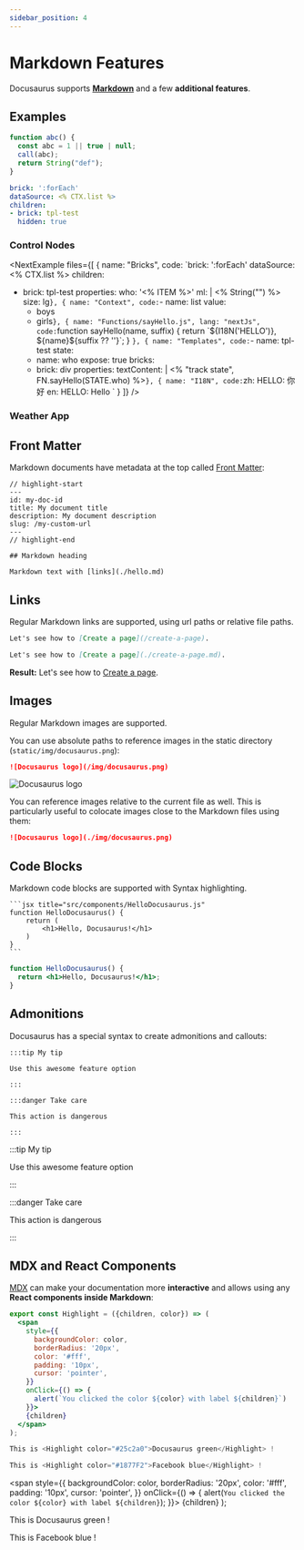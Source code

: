 ```yaml
---
sidebar_position: 4
---
```



# Markdown Features

Docusaurus supports **[Markdown](https://daringfireball.net/projects/markdown/syntax)** and a few **additional features**.

## Examples

```javascript
function abc() {
  const abc = 1 || true | null;
  call(abc);
  return String("def");
}
```

```yaml title="Bricks"
brick: ':forEach'
dataSource: <% CTX.list %>
children:
- brick: tpl-test
  hidden: true
```

### Control Nodes

<NextExample files={[
      {
        name: "Bricks",
        code:
`brick: ':forEach'
dataSource: <% CTX.list %>
children:
- brick: tpl-test
  properties:
    who: '<% ITEM %>'
    ml: |
      <%
        String("")
      %>
    size: lg`
      },
      {
        name: "Context",
        code:
`- name: list
  value:
  - boys
  - girls`
      },
      {
        name: "Functions/sayHello.js",
        lang: "nextJs",
        code:
`function sayHello(name, suffix) {
  return \`\${I18N('HELLO')}, \${name}\${suffix ?? ''}\`;
}
`
      },
      {
        name: "Templates",
        code:
`- name: tpl-test
  state:
  - name: who
    expose: true
  bricks:
  - brick: div
    properties:
      textContent: |
        <%
          "track state",
          FN.sayHello(STATE.who)
        %>`
      },
      {
        name: "I18N",
        code:
`zh:
  HELLO: 你好
en:
  HELLO: Hello
`
      }
    ]} />

### Weather App

<NextExample files={WeatherApp} />

## Front Matter

Markdown documents have metadata at the top called [Front Matter](https://jekyllrb.com/docs/front-matter/):

```text title="my-doc.md"
// highlight-start
---
id: my-doc-id
title: My document title
description: My document description
slug: /my-custom-url
---
// highlight-end

## Markdown heading

Markdown text with [links](./hello.md)
```

## Links

Regular Markdown links are supported, using url paths or relative file paths.

```md
Let's see how to [Create a page](/create-a-page).
```

```md
Let's see how to [Create a page](./create-a-page.md).
```

**Result:** Let's see how to [Create a page](./create-a-page.md).

## Images

Regular Markdown images are supported.

You can use absolute paths to reference images in the static directory (`static/img/docusaurus.png`):

```md
![Docusaurus logo](/img/docusaurus.png)
```

![Docusaurus logo](/img/docusaurus.png)

You can reference images relative to the current file as well. This is particularly useful to colocate images close to the Markdown files using them:

```md
![Docusaurus logo](./img/docusaurus.png)
```

## Code Blocks

Markdown code blocks are supported with Syntax highlighting.

    ```jsx title="src/components/HelloDocusaurus.js"
    function HelloDocusaurus() {
        return (
            <h1>Hello, Docusaurus!</h1>
        )
    }
    ```

```jsx title="src/components/HelloDocusaurus.js"
function HelloDocusaurus() {
  return <h1>Hello, Docusaurus!</h1>;
}
```

## Admonitions

Docusaurus has a special syntax to create admonitions and callouts:

    :::tip My tip

    Use this awesome feature option

    :::

    :::danger Take care

    This action is dangerous

    :::

:::tip My tip

Use this awesome feature option

:::

:::danger Take care

This action is dangerous

:::

## MDX and React Components

[MDX](https://mdxjs.com/) can make your documentation more **interactive** and allows using any **React components inside Markdown**:

```jsx
export const Highlight = ({children, color}) => (
  <span
    style={{
      backgroundColor: color,
      borderRadius: '20px',
      color: '#fff',
      padding: '10px',
      cursor: 'pointer',
    }}
    onClick={() => {
      alert(`You clicked the color ${color} with label ${children}`)
    }}>
    {children}
  </span>
);

This is <Highlight color="#25c2a0">Docusaurus green</Highlight> !

This is <Highlight color="#1877F2">Facebook blue</Highlight> !
```

  <span
    style={{
      backgroundColor: color,
      borderRadius: '20px',
      color: '#fff',
      padding: '10px',
      cursor: 'pointer',
    }}
    onClick={() => {
      alert(`You clicked the color ${color} with label ${children}`);
    }}>
    {children}
  </span>
);

This is <Highlight color="#25c2a0">Docusaurus green</Highlight> !

This is <Highlight color="#1877F2">Facebook blue</Highlight> !
